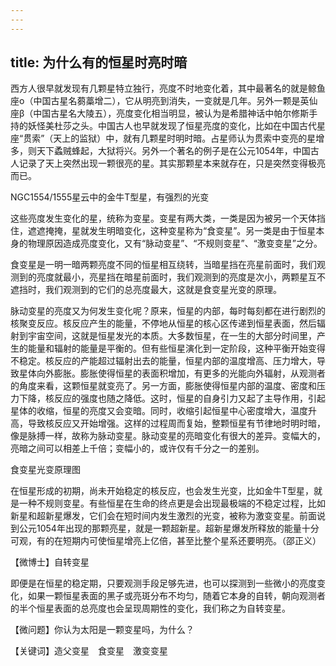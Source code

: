 ```yaml
---
---
---
```

title: 为什么有的恒星时亮时暗
---




西方人很早就发现有几颗星特立独行，亮度不时地变化着，其中最著名的就是鲸鱼座ο（中国古星名蒭藁增二），它从明亮到消失，一变就是几年。另外一颗是英仙座β（中国古星名大陵五），亮度变化相当明显，被认为是希腊神话中帕尔修斯手持的妖怪美杜莎之头。中国古人也早就发现了恒星亮度的变化，比如在中国古代星座“贯索”（天上的监狱）中，就有几颗星时明时暗。占星师认为贯索中变亮的星增多，则天下蟊贼蜂起，大狱将兴。另外一个著名的例子是在公元1054年，中国古人记录了天上突然出现一颗很亮的星。其实那颗星本来就存在，只是突然变得极亮而已。

NGC1554/1555星云中的金牛T型星，有强烈的光变



这些亮度发生变化的星，统称为变星。变星有两大类，一类是因为被另一个天体挡住，遮遮掩掩，星就发生明暗变化，这种变星称为“食变星”。另一类是由于恒星本身的物理原因造成亮度变化，又有“脉动变星”、“不规则变星”、“激变变星”之分。

食变星是一明一暗两颗亮度不同的恒星相互绕转，当暗星挡在亮星前面时，我们观测到的亮度就最小，亮星挡在暗星前面时，我们观测到的亮度是次小，两颗星互不遮挡时，我们观测到的它们的总亮度最大，这就是食变星光变的原理。

脉动变星的亮度又为何发生变化呢？原来，恒星的内部，每时每刻都在进行剧烈的核聚变反应。核反应产生的能量，不停地从恒星的核心区传递到恒星表面，然后辐射到宇宙空间，这就是恒星发光的本质。大多数恒星，在一生的大部分时间里，产生的能量和辐射的能量是平衡的。但有些恒星演化到一定阶段，这种平衡开始变得不稳定。核反应的产能超过辐射出去的能量，恒星内部的温度增高、压力增大，导致星体向外膨胀。膨胀使得恒星的表面积增加，有更多的光能向外辐射，从观测者的角度来看，这颗恒星就变亮了。另一方面，膨胀使得恒星内部的温度、密度和压力下降，核反应的强度也随之降低。这时，恒星的自身引力又起了主导作用，引起星体的收缩，恒星的亮度又会变暗。同时，收缩引起恒星中心密度增大，温度升高，导致核反应又开始增强。这样的过程周而复始，整颗恒星有节律地时明时暗，像是脉搏一样，故称为脉动变星。脉动变星的亮暗变化有很大的差异。变幅大的，亮暗之间可以相差上千倍；变幅小的，或许仅有千分之一的差别。

食变星光变原理图



在恒星形成的初期，尚未开始稳定的核反应，也会发生光变，比如金牛T型星，就是一种不规则变星。有些恒星在生命的终点更是会出现最极端的不稳定过程，比如新星和超新星爆发，它们会在短时间内发生激烈的光变，被称为激变变星。前面说到公元1054年出现的那颗亮星，就是一颗超新星。超新星爆发所释放的能量十分可观，有的在短期内可使恒星增亮上亿倍，甚至比整个星系还要明亮。（邵正义）





【微博士】自转变星

即便是在恒星的稳定期，只要观测手段足够先进，也可以探测到一些微小的亮度变化，如果一颗恒星表面的黑子或亮斑分布不均匀，随着它本身的自转，朝向观测者的半个恒星表面的总亮度也会呈现周期性的变化，我们称之为自转变星。

【微问题】你认为太阳是一颗变星吗，为什么？

【关键词】造父变星　食变星　激变变星